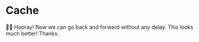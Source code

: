 # Cache

👨‍💼 Hooray! Now we can go back and forward without any delay. This looks much
better! Thanks.
